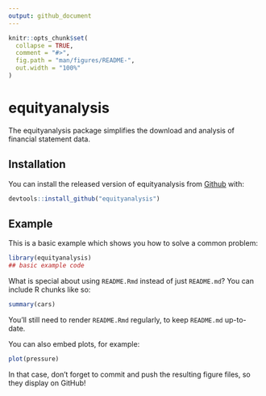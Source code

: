 ```yaml
---
output: github_document
---
```


<!-- README.md is generated from README.Rmd. Please edit that file -->

```r
knitr::opts_chunk$set(
  collapse = TRUE,
  comment = "#>",
  fig.path = "man/figures/README-",
  out.width = "100%"
)
```

# equityanalysis

<!-- badges: start -->
<!-- badges: end -->

The equityanalysis package simplifies the download and analysis of financial statement data.

## Installation

You can install the released version of equityanalysis from [Github](https://github.com/Ljupch0/equityanalysis) with:

``` r
devtools::install_github("equityanalysis")
```

## Example

This is a basic example which shows you how to solve a common problem:

```r
library(equityanalysis)
## basic example code
```

What is special about using `README.Rmd` instead of just `README.md`? You can include R chunks like so:

```r
summary(cars)
```

You'll still need to render `README.Rmd` regularly, to keep `README.md` up-to-date.

You can also embed plots, for example:

```r
plot(pressure)
```

In that case, don't forget to commit and push the resulting figure files, so they display on GitHub!
